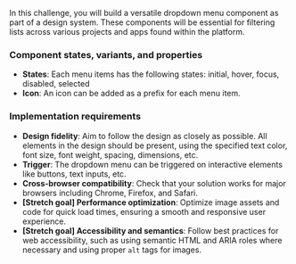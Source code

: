 In this challenge, you will build a versatile dropdown menu component as part of a design system. These components will be essential for filtering lists across various projects and apps found within the platform.

### Component states, variants, and properties

- **States**: Each menu items has the following states: initial, hover, focus, disabled, selected
- **Icon**: An icon can be added as a prefix for each menu item.

### Implementation requirements

- **Design fidelity**: Aim to follow the design as closely as possible. All elements in the design should be present, using the specified text color, font size, font weight, spacing, dimensions, etc.
- **Trigger**: The dropdown menu can be triggered on interactive elements like buttons, text inputs, etc.
- **Cross-browser compatibility**: Check that your solution works for major browsers including Chrome, Firefox, and Safari.
- **[Stretch goal] Performance optimization**: Optimize image assets and code for quick load times, ensuring a smooth and responsive user experience.
- **[Stretch goal] Accessibility and semantics**: Follow best practices for web accessibility, such as using semantic HTML and ARIA roles where necessary and using proper `alt` tags for images.
